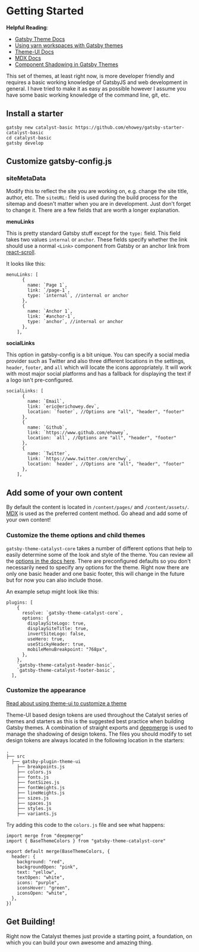 # Getting Started

**Helpful Reading**:

- [Gatsby Theme Docs](https://www.gatsbyjs.org/docs/themes/)
- [Using yarn workspaces with Gatsby themes](https://www.gatsbyjs.org/blog/2019-05-22-setting-up-yarn-workspaces-for-theme-development/)
- [Theme-UI Docs](https://theme-ui.com/)
- [MDX Docs](https://mdxjs.com/)
- [Component Shadowing in Gatsby Themes](https://www.gatsbyjs.org/blog/2019-04-29-component-shadowing/)

This set of themes, at least right now, is more developer friendly and requires a basic working knowledge of GatsbyJS and web development in general. I have tried to make it as easy as possible however I assume you have some basic working knowledge of the command line, git, etc.

## Install a starter

```
gatsby new catalyst-basic https://github.com/ehowey/gatsby-starter-catalyst-basic
cd catalyst-basic
gatsby develop
```

## Customize gatsby-config.js

### siteMetaData

Modify this to reflect the site you are working on, e.g. change the site title, author, etc. The `siteURL:` field is used during the build process for the sitemap and doesn't matter when you are in development. Just don't forget to change it. There are a few fields that are worth a longer explanation.

**menuLinks**

This is pretty standard Gatsby stuff except for the `type:` field. This field takes two values `internal` or `anchor`. These fields specify whether the link should use a normal `<Link>` component from Gatsby or an anchor link from [react-scroll](https://www.npmjs.com/package/react-scroll).

It looks like this:

```
menuLinks: [
      {
        name: `Page 1`,
        link: `/page-1`,
        type: `internal`, //internal or anchor
      },
      {
        name: `Anchor 1`,
        link: `#anchor-1`,
        type: `anchor`, //internal or anchor
      },
    ],
```

**socialLinks**

This option in gatsby-config is a bit unique. You can specify a social media provider such as Twitter and also three different locations in the settings, `header`, `footer`, and `all` which will locate the icons appropriately. It will work with most major social platforms and has a fallback for displaying the text if a logo isn't pre-configured.

```
socialLinks: [
      {
        name: `Email`,
        link: `eric@erichowey.dev`,
        location: `footer`, //Options are "all", "header", "footer"
      },
      {
        name: `Github`,
        link: `https://www.github.com/ehowey`,
        location: `all`, //Options are "all", "header", "footer"
      },
      {
        name: `Twitter`,
        link: `https://www.twitter.com/erchwy`,
        location: `header`, //Options are "all", "header", "footer"
      },
    ],
```

## Add some of your own content

By default the content is located in `/content/pages/` and `/content/assets/`. [MDX](https://mdxjs.com/getting-started/gatsby) is used as the preferred content method. Go ahead and add some of your own content!

### Customize the theme options and child themes

`gatsby-theme-catalyst-core` takes a number of different options that help to easily determine some of the look and style of the theme. You can review all the [options in the docs here](/gatsby-theme-catalyst-core). There are preconfigured defaults so you don't necessarily need to specify any options for the theme. Right now there are only one basic header and one basic footer, this will change in the future but for now you can also include those.

An example setup might look like this:

```
plugins: [
    {
      resolve: `gatsby-theme-catalyst-core`,
      options: {
        displaySiteLogo: true,
        displaySiteTitle: true,
        invertSiteLogo: false,
        useHero: true,
        useStickyHeader: true,
        mobileMenuBreakpoint: "768px",
      },
    },
    `gatsby-theme-catalyst-header-basic`,
    `gatsby-theme-catalyst-footer-basic`,
  ],
```

### Customize the appearance

[Read about using theme-ui to customize a theme](https://www.gatsbyjs.org/blog/2019-07-03-customizing-styles-in-gatsby-themes-with-theme-ui/)

Theme-UI based design tokens are used throughout the Catalyst series of themes and starters as this is the suggested best practice when building Gatsby themes. A combination of straight exports and [deepmerge](https://www.npmjs.com/package/deepmerge) is used to manage the shadowing of design tokens. The files you should modify to set design tokens are always located in the following location in the starters:

    .
    ├── src
      ├── gatsby-plugin-theme-ui
        ├── breakpoints.js
        ├── colors.js
        ├── fonts.js
        ├── fontSizes.js
        ├── fontWeights.js
        ├── lineHeights.js
        ├── sizes.js
        ├── spaces.js
        ├── styles.js
        ├── variants.js

Try adding this code to the `colors.js` file and see what happens:

```
import merge from "deepmerge"
import { BaseThemeColors } from "gatsby-theme-catalyst-core"

export default merge(BaseThemeColors, {
  header: {
    background: "red",
    backgroundOpen: "pink",
    text: "yellow",
    textOpen: "white",
    icons: "purple",
    iconsHover: "green",
    iconsOpen: "white",
  },
})
```

## Get Building!

Right now the Catalyst themes just provide a starting point, a foundation, on which you can build your own awesome and amazing thing.

